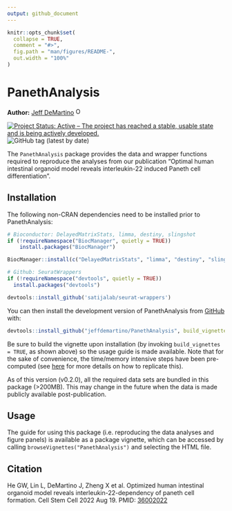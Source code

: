 ```yaml
---
output: github_document
---
```


<!-- README.md is generated from README.Rmd. Please edit that file -->

```r
knitr::opts_chunk$set(
  collapse = TRUE,
  comment = "#>",
  fig.path = "man/figures/README-",
  out.width = "100%"
)
```

# PanethAnalysis

**Author:** [Jeff DeMartino](https://github.com/jeffdemartino) <a href="https://orcid.org/0000-0001-7366-4789" target="orcid.widget"> <img src="https://info.orcid.org/wp-content/uploads/2019/11/orcid_16x16.png" alt="ORCID logo" width="16" height="16"/></a>

<!-- badges: start -->

[![Project Status: Active – The project has reached a stable, usable state and is being actively developed.](https://www.repostatus.org/badges/latest/active.svg)](https://www.repostatus.org/#active)
 ![GitHub tag (latest by date)](https://img.shields.io/github/v/tag/jeffdemartino/PanethAnalysis)

<!-- badges: end -->

The `PanethAnalysis` package provides the data and wrapper functions required to reproduce the analyses from our publication "Optimal human intestinal organoid model reveals interleukin-22 induced Paneth cell differentiation".

## Installation

The following non-CRAN dependencies need to be installed prior to PanethAnalysis:

``` r
# Bioconductor: DelayedMatrixStats, limma, destiny, slingshot
if (!requireNamespace("BiocManager", quietly = TRUE))
    install.packages("BiocManager")

BiocManager::install(c("DelayedMatrixStats", "limma", "destiny", "slingshot", "clusterProfiler", "org.Hs.eg.db"))

# Github: SeuratWrappers
if (!requireNamespace("devtools", quietly = TRUE))
  install.packages("devtools")

devtools::install_github('satijalab/seurat-wrappers')
```

You can then install the development version of PanethAnalysis from [GitHub](https://github.com/) with:

``` r
devtools::install_github("jeffdemartino/PanethAnalysis", build_vignettes = TRUE)
```

Be sure to build the vignette upon installation (by invoking `build_vignettes = TRUE`, as shown above) so the usage guide is made available. Note that for the sake of convenience, the time/memory intensive steps have been pre-computed (see [here](https://ropensci.org/blog/2019/12/08/precompute-vignettes/) for more details on how to replicate this).

As of this version (v0.2.0), all the required data sets are bundled in this package (\>200MB). This may change in the future when the data is made publicly available post-publication.

## Usage

The guide for using this package (i.e. reproducing the data analyses and figure panels) is available as a package vignette, which can be accessed by calling `browseVignettes("PanethAnalysis")` and selecting the HTML file.

## Citation

He GW, Lin L, DeMartino J, Zheng X et al. Optimized human intestinal organoid model reveals interleukin-22-dependency of paneth cell formation. Cell Stem Cell 2022 Aug 19. PMID: [36002022](https://www.ncbi.nlm.nih.gov/pubmed/36002022 "Link to PubMed record")
